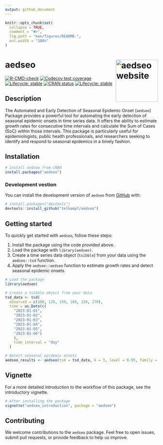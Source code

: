 ```yaml
---
output: github_document
---
```


<!-- README.md is generated from README.Rmd. Please edit that file -->

```r
knitr::opts_chunk$set(
  collapse = TRUE,
  comment = "#>",
  fig.path = "man/figures/README-",
  out.width = "100%"
)
```

# aedseo <a href="https://ssi-dk.github.io/aedseo/"><img src="man/figures/logo.png" align="right" height="139" alt="aedseo website" /></a>


<!-- badges: start -->
[![R-CMD-check](https://github.com/ssi-dk/aedseo/actions/workflows/R-CMD-check.yaml/badge.svg)](https://github.com/ssi-dk/aedseo/actions/workflows/R-CMD-check.yaml)
[![Codecov test coverage](https://codecov.io/gh/ssi-dk/aedseo/branch/master/graph/badge.svg)](https://app.codecov.io/gh/ssi-dk/aedseo?branch=master)
[![Lifecycle: stable](https://img.shields.io/badge/lifecycle-experimental-orange.svg)](https://lifecycle.r-lib.org/articles/stages.html#experimental)
[![CRAN status](https://www.r-pkg.org/badges/version/aedseo)](https://CRAN.R-project.org/package=aedseo)
[![Lifecycle: stable](https://img.shields.io/badge/lifecycle-stable-brightgreen.svg)](https://lifecycle.r-lib.org/articles/stages.html#stable)
<!-- badges: end -->

## Description

The Automated and Early Detection of Seasonal Epidemic Onset (`aedseo`) Package provides a powerful tool for automating the early detection of seasonal epidemic onsets in time series data. It offers the ability to estimate growth rates for consecutive time intervals and calculate the Sum of Cases (SoC) within those intervals. This package is particularly useful for epidemiologists, public health professionals, and researchers seeking to identify and respond to seasonal epidemics in a timely fashion.

## Installation

``` r
# Install aedseo from CRAN
install.packages("aedseo")
```

### Development vestion

You can install the development version of `aedseo` from [GitHub](https://github.com/) with:

``` r
# install.packages("devtools")
devtools::install_github("telkamp7/aedseo")
```

## Getting started

To quickly get started with `aedseo`, follow these steps:

1. Install the package using the code provided above.
2. Load the package with `library(aedseo)`.
3. Create a time series data object (`tsibble`) from your data using the `aedseo::tsd` function.
4. Apply the `aedseo::aedseo` function to estimate growth rates and detect seasonal epidemic onsets.

```r
# Load the package
library(aedseo)

# Create a tsibble object from your data
tsd_data <- tsd(
  observed = c(100, 120, 150, 180, 220, 270),
  time = as.Date(c(
    "2023-01-01",
    "2023-01-02",
    "2023-01-03",
    "2023-01-04",
    "2023-01-05",
    "2023-01-06")
    ),
    time_interval = "day"
  )

# Detect seasonal epidemic onsets
aedseo_results <- aedseo(tsd = tsd_data, k = 3, level = 0.95, family = "poisson")
```

## Vignette

For a more detailed introduction to the workflow of this package, see the introductory vignette.

``` r 
# After installing the package
vignette("aedseo_introduction", package = "aedseo")
```

## Contributing

We welcome contributions to the `aedseo` package. Feel free to open issues, submit pull requests, or provide feedback to help us improve.


